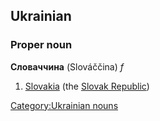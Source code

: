 ==Ukrainian==
[[Category:Ukrainian nouns]]
===Proper noun===
'''Словаччина''' (Slováččina) ''f''

#[[Slovakia]] (the [[Slovak Republic]])